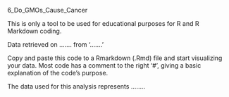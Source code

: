 6_Do_GMOs_Cause_Cancer

This is only a tool to be used for educational purposes for R and R Markdown coding.

Data retrieved on ....... from '.......'

Copy and paste this code to a Rmarkdown (.Rmd) file and start visualizing your data.
Most code has a comment to the right '#', giving a basic explanation of the code's purpose.

The data used for this analysis represents ........
